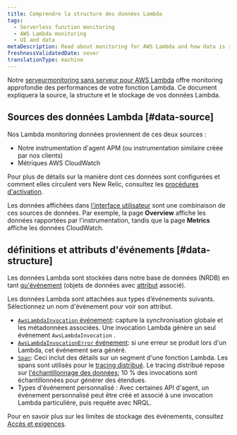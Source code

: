 ```yaml
---
title: Comprendre la structure des données Lambda
tags:
  - Serverless function monitoring
  - AWS Lambda monitoring
  - UI and data
metaDescription: Read about monitoring for AWS Lambda and how data is structured and stored.
freshnessValidatedDate: never
translationType: machine
---
```


Notre [serveurmonitoring sans serveur pour AWS Lambda](/docs/introduction-new-relic-monitoring-aws-lambda) offre monitoring approfondie des performances de votre fonction Lambda. Ce document expliquera la source, la structure et le stockage de vos données Lambda.

## Sources des données Lambda [#data-source]

Nos Lambda monitoring données proviennent de ces deux sources :

* Notre instrumentation d&apos;agent APM (ou instrumentation similaire créée par nos clients)
* Métriques AWS CloudWatch

Pour plus de détails sur la manière dont ces données sont configurées et comment elles circulent vers New Relic, consultez les [procédures d&apos;activation](/docs/install-enable-new-relics-monitoring-aws-lambda).

Les données affichées dans [l&apos;interface utilisateur](/docs/lambda-monitoring-ui) sont une combinaison de ces sources de données. Par exemple, la page <DNT>**Overview**</DNT> affiche les données rapportées par l&apos;instrumentation, tandis que la page <DNT>**Metrics**</DNT> affiche les données CloudWatch.

## définitions et attributs d&apos;événements [#data-structure]

Les données Lambda sont stockées dans notre base de données (NRDB) en tant [qu&apos;événement](/docs/using-new-relic/welcome-new-relic/getting-started/glossary#event) (objets de données avec [attribut](/docs/using-new-relic/welcome-new-relic/getting-started/glossary#attribute) associé).

Les données Lambda sont attachées aux types d’événements suivants. Sélectionnez un nom d&apos;événement pour voir son attribut.

* [`AwsLambdaInvocation` événement](/attribute-dictionary/?event=AwsLambdaInvocation): capture la synchronisation globale et les métadonnées associées. Une invocation Lambda génère un seul événement `AwsLambdaInvocation` .
* [`AwsLambdaInvocationError` événement](/attribute-dictionary/?event=AwsLambdaInvocationError): si une erreur se produit lors d&apos;un Lambda, cet événement sera généré.
* [`Span`](/attribute-dictionary/?event=Span): Ceci inclut des détails sur un segment d&apos;une fonction Lambda. Les spans sont utilisés pour le [tracing distribué](/docs/apm/distributed-tracing/getting-started/introduction-distributed-tracing). Le tracing distribué repose sur [l&apos;échantillonnage des données](/docs/apm/distributed-tracing/getting-started/how-new-relic-distributed-tracing-works#sampling); 10 % des invocations sont échantillonnées pour générer des étendues.
* Types d&apos;événement personnalisé : Avec certaines API d&apos;agent, un événement personnalisé peut être créé et associé à une invocation Lambda particulière, puis requête avec NRQL.

Pour en savoir plus sur les limites de stockage des événements, consultez [Accès et exigences](/docs/introduction-new-relic-monitoring-aws-lambda#requirements).